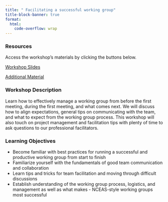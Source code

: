 ```yaml
---
title: " Facilitating a successful working group"
title-block-banner: true
format:
  html:
    code-overflow: wrap
---
```


### Resources  {.unnumbered}

Access the workshop's materials by clicking the buttons below.

[Workshop Slides](https://docs.google.com/presentation/d/1nOInYwKltKGez3qZdGbHQO_up2cZt4hy7XbtBxvvbfM/edit?usp=sharing){.btn .btn-outline-primary .btn role="button" data-toggle="tooltip" title="Open"}



[Additional Material](https://docs.google.com/presentation/d/1nOInYwKltKGez3qZdGbHQO_up2cZt4hy7XbtBxvvbfM/edit?usp=sharing){.btn .btn-outline-primary .btn role="button" data-toggle="tooltip" title="Open"}



### Workshop Description {.unnumbered}

Learn how to effectively manage a working group from before the first meeting, during the first meeting, and what comes next. We will discuss how to align expectations, general tips on communicating with the team, and what to expect from the working group process. This workshop will also touch on project management and facilitation tips with plenty of time to ask questions to our professional facilitators. 

### Learning Objectives  {.unnumbered}
- Become familiar with best practices for running a successful and productive working group from start to finish
- Familiarize yourself with the fundamentals of good team communication and collaboration
- Learn tips and tricks for team facilitation and moving through difficult discussions
- Establish understanding of the working group process, logistics, and management as well as what makes - NCEAS-style working groups most successful






